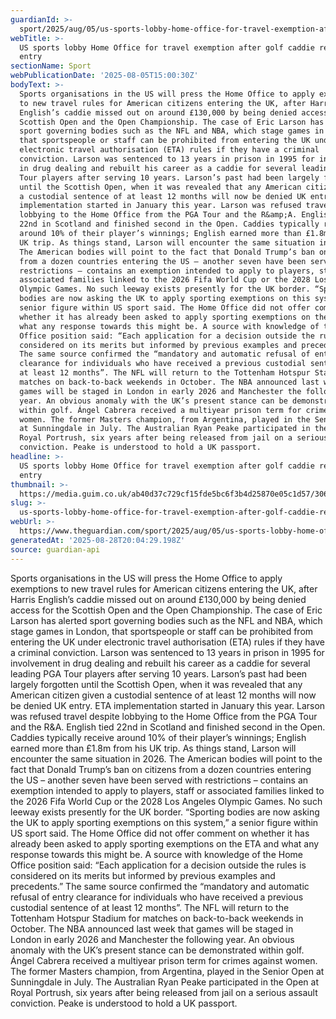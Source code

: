 ```yaml
---
guardianId: >-
  sport/2025/aug/05/us-sports-lobby-home-office-for-travel-exemption-after-golf-caddie-refused-uk-entry
webTitle: >-
  US sports lobby Home Office for travel exemption after golf caddie refused UK
  entry
sectionName: Sport
webPublicationDate: '2025-08-05T15:00:30Z'
bodyText: >-
  Sports organisations in the US will press the Home Office to apply exemptions
  to new travel rules for American citizens entering the UK, after Harris
  English’s caddie missed out on around £130,000 by being denied access for the
  Scottish Open and the Open Championship. The case of Eric Larson has alerted
  sport governing bodies such as the NFL and NBA, which stage games in London,
  that sportspeople or staff can be prohibited from entering the UK under
  electronic travel authorisation (ETA) rules if they have a criminal
  conviction. Larson was sentenced to 13 years in prison in 1995 for involvement
  in drug dealing and rebuilt his career as a caddie for several leading PGA
  Tour players after serving 10 years. Larson’s past had been largely forgotten
  until the Scottish Open, when it was revealed that any American citizen given
  a custodial sentence of at least 12 months will now be denied UK entry. ETA
  implementation started in January this year. Larson was refused travel despite
  lobbying to the Home Office from the PGA Tour and the R&amp;A. English tied
  22nd in Scotland and finished second in the Open. Caddies typically receive
  around 10% of their player’s winnings; English earned more than £1.8m from his
  UK trip. As things stand, Larson will encounter the same situation in 2026.
  The American bodies will point to the fact that Donald Trump’s ban on citizens
  from a dozen countries entering the US – another seven have been served with
  restrictions – contains an exemption intended to apply to players, staff or
  associated families linked to the 2026 Fifa World Cup or the 2028 Los Angeles
  Olympic Games. No such leeway exists presently for the UK border. “Sporting
  bodies are now asking the UK to apply sporting exemptions on this system,” a
  senior figure within US sport said. The Home Office did not offer comment on
  whether it has already been asked to apply sporting exemptions on the ETA and
  what any response towards this might be. A source with knowledge of the Home
  Office position said: “Each application for a decision outside the rules is
  considered on its merits but informed by previous examples and precedents.”
  The same source confirmed the “mandatory and automatic refusal of entry
  clearance for individuals who have received a previous custodial sentence of
  at least 12 months”. The NFL will return to the Tottenham Hotspur Stadium for
  matches on back-to-back weekends in October. The NBA announced last week that
  games will be staged in London in early 2026 and Manchester the following
  year. An obvious anomaly with the UK’s present stance can be demonstrated
  within golf. Ángel Cabrera received a multiyear prison term for crimes against
  women. The former Masters champion, from Argentina, played in the Senior Open
  at Sunningdale in July. The Australian Ryan Peake participated in the Open at
  Royal Portrush, six years after being released from jail on a serious assault
  conviction. Peake is understood to hold a UK passport.
headline: >-
  US sports lobby Home Office for travel exemption after golf caddie refused UK
  entry
thumbnail: >-
  https://media.guim.co.uk/ab40d37c729cf15fde5bc6f3b4d25870e05c1d57/306_0_2825_2260/500.jpg
slug: >-
  us-sports-lobby-home-office-for-travel-exemption-after-golf-caddie-refused-uk-entry
webUrl: >-
  https://www.theguardian.com/sport/2025/aug/05/us-sports-lobby-home-office-for-travel-exemption-after-golf-caddie-refused-uk-entry
generatedAt: '2025-08-28T20:04:29.198Z'
source: guardian-api
---
```

Sports organisations in the US will press the Home Office to apply exemptions to new travel rules for American citizens entering the UK, after Harris English’s caddie missed out on around £130,000 by being denied access for the Scottish Open and the Open Championship. The case of Eric Larson has alerted sport governing bodies such as the NFL and NBA, which stage games in London, that sportspeople or staff can be prohibited from entering the UK under electronic travel authorisation (ETA) rules if they have a criminal conviction. Larson was sentenced to 13 years in prison in 1995 for involvement in drug dealing and rebuilt his career as a caddie for several leading PGA Tour players after serving 10 years. Larson’s past had been largely forgotten until the Scottish Open, when it was revealed that any American citizen given a custodial sentence of at least 12 months will now be denied UK entry. ETA implementation started in January this year. Larson was refused travel despite lobbying to the Home Office from the PGA Tour and the R&amp;A. English tied 22nd in Scotland and finished second in the Open. Caddies typically receive around 10% of their player’s winnings; English earned more than £1.8m from his UK trip. As things stand, Larson will encounter the same situation in 2026. The American bodies will point to the fact that Donald Trump’s ban on citizens from a dozen countries entering the US – another seven have been served with restrictions – contains an exemption intended to apply to players, staff or associated families linked to the 2026 Fifa World Cup or the 2028 Los Angeles Olympic Games. No such leeway exists presently for the UK border. “Sporting bodies are now asking the UK to apply sporting exemptions on this system,” a senior figure within US sport said. The Home Office did not offer comment on whether it has already been asked to apply sporting exemptions on the ETA and what any response towards this might be. A source with knowledge of the Home Office position said: “Each application for a decision outside the rules is considered on its merits but informed by previous examples and precedents.” The same source confirmed the “mandatory and automatic refusal of entry clearance for individuals who have received a previous custodial sentence of at least 12 months”. The NFL will return to the Tottenham Hotspur Stadium for matches on back-to-back weekends in October. The NBA announced last week that games will be staged in London in early 2026 and Manchester the following year. An obvious anomaly with the UK’s present stance can be demonstrated within golf. Ángel Cabrera received a multiyear prison term for crimes against women. The former Masters champion, from Argentina, played in the Senior Open at Sunningdale in July. The Australian Ryan Peake participated in the Open at Royal Portrush, six years after being released from jail on a serious assault conviction. Peake is understood to hold a UK passport.
